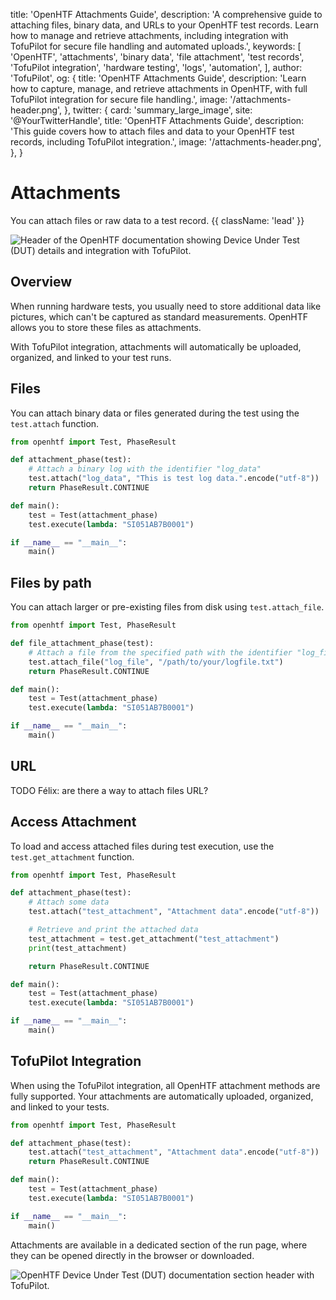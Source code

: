   title: 'OpenHTF Attachments Guide',
  description:
    'A comprehensive guide to attaching files, binary data, and URLs to your OpenHTF test records. Learn how to manage and retrieve attachments, including integration with TofuPilot for secure file handling and automated uploads.',
  keywords: [
    'OpenHTF',
    'attachments',
    'binary data',
    'file attachment',
    'test records',
    'TofuPilot integration',
    'hardware testing',
    'logs',
    'automation',
  ],
  author: 'TofuPilot',
  og: {
    title: 'OpenHTF Attachments Guide',
    description:
      'Learn how to capture, manage, and retrieve attachments in OpenHTF, with full TofuPilot integration for secure file handling.',
    image: '/attachments-header.png',
  },
  twitter: {
    card: 'summary_large_image',
    site: '@YourTwitterHandle',
    title: 'OpenHTF Attachments Guide',
    description:
      'This guide covers how to attach files and data to your OpenHTF test records, including TofuPilot integration.',
    image: '/attachments-header.png',
  },
}

# Attachments

You can attach files or raw data to a test record. {{ className: 'lead' }}

<Image
  src="/attachments-header.png"
  alt="Header of the OpenHTF documentation showing Device Under Test (DUT) details and integration with TofuPilot."
/>

## Overview

When running hardware tests, you usually need to store additional data like pictures, which can't be captured as standard measurements. OpenHTF allows you to store these files as attachments.

With TofuPilot integration, attachments will automatically be uploaded, organized, and linked to your test runs.

## Files

You can attach binary data or files generated during the test using the `test.attach` function.

```python {{ title: 'main.py' }}
from openhtf import Test, PhaseResult

def attachment_phase(test):
    # Attach a binary log with the identifier "log_data"
    test.attach("log_data", "This is test log data.".encode("utf-8"))
    return PhaseResult.CONTINUE

def main():
    test = Test(attachment_phase)
    test.execute(lambda: "SI051AB7B0001")

if __name__ == "__main__":
    main()
```

## Files by path

You can attach larger or pre-existing files from disk using `test.attach_file`.

```python {{ title: 'main.py' }}
from openhtf import Test, PhaseResult

def file_attachment_phase(test):
    # Attach a file from the specified path with the identifier "log_file"
    test.attach_file("log_file", "/path/to/your/logfile.txt")
    return PhaseResult.CONTINUE

def main():
    test = Test(attachment_phase)
    test.execute(lambda: "SI051AB7B0001")

if __name__ == "__main__":
    main()
```

## URL

TODO Félix: are there a way to attach files URL?

## Access Attachment

To load and access attached files during test execution, use the `test.get_attachment` function.

```python {{ title: 'main.py' }}
from openhtf import Test, PhaseResult

def attachment_phase(test):
    # Attach some data
    test.attach("test_attachment", "Attachment data".encode("utf-8"))

    # Retrieve and print the attached data
    test_attachment = test.get_attachment("test_attachment")
    print(test_attachment)

    return PhaseResult.CONTINUE

def main():
    test = Test(attachment_phase)
    test.execute(lambda: "SI051AB7B0001")

if __name__ == "__main__":
    main()
```

## TofuPilot Integration

When using the TofuPilot integration, all OpenHTF attachment methods are fully supported. Your attachments are automatically uploaded, organized, and linked to your tests.

```python {{ title: 'main.py' }}
from openhtf import Test, PhaseResult

def attachment_phase(test):
    test.attach("test_attachment", "Attachment data".encode("utf-8"))
    return PhaseResult.CONTINUE

def main():
    test = Test(attachment_phase)
    test.execute(lambda: "SI051AB7B0001")

if __name__ == "__main__":
    main()
```

Attachments are available in a dedicated section of the run page, where they can be opened directly in the browser or downloaded.

<Image
  src="/attachments-header.png"
  alt="OpenHTF Device Under Test (DUT) documentation section header with TofuPilot."
/>
